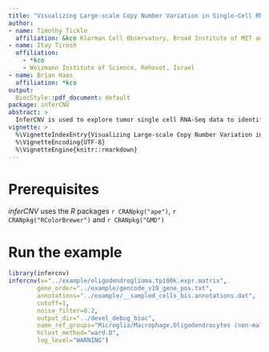 ```yaml
---
title: "Visualizing Large-scale Copy Number Variation in Single-Cell RNA-Seq Expression Data"
author: 
- name: Timothy Tickle
  affiliation: &kco Klarman Cell Observatory, Broad Institute of MIT and Harvard, Cambridge, MA, USA
- name: Itay Tirosh
  affiliation: 
    - *kco
    - Weizmann Institute of Science, Rehovot, Israel
- name: Brian Haas
  affiliation: *kco
output:
  BiocStyle::pdf_document: default
package: inferCNV
abstract: >
  InferCNV is used to explore tumor single cell RNA-Seq data to identify evidence for large-scale chromosomal copy number variations, such as gains or deletions of entire chromosomes or large segments of chromosomes. This is done by exploring expression intensity of genes across positions of the genome in comparison to the average or a set of reference 'normal' cells. A heatmap is generated illustrating the relative expression intensities across each chromosome, and it becomes readily apparent as to which regions of the genome are over-abundant or less-abundant as compared to normal cells (or the average, if reference normal cells are not provided).
vignette: >
  %\VignetteIndexEntry{Visualizing Large-scale Copy Number Variation in Single-Cell RNA-Seq Expression Data}
  %\VignetteEncoding{UTF-8}
  %\VignetteEngine{knitr::rmarkdown}
---
```



# Prerequisites

_inferCNV_ uses the _R_ packages `r CRANpkg("ape")`, `r CRANpkg("RColorBrewer")` and `r CRANpkg("GMD")`

<!--
[https://cran.r-project.org/web/packages/ape/index.html]
[https://cran.r-project.org/web/packages/RColorBrewer/index.html]
[https://cran.r-project.org/src/contrib/Archive/GMD/]
-->



# Run the example

```r
library(infercnv)
infercnv(x="../example/oligodendroglioma.tp100k.expr.matrix",
        gene_order="../example/gencode_v19_gene_pos.txt", 
        annotations="../example/__sampled_cells_bis.annotations.dat", 
        cutoff=1, 
        noise_filter=0.2, 
        output_dir="../devel_debug_bioc", 
        name_ref_groups="Microglia/Macrophage,Oligodendrocytes (non-malignant)", 
        hclust_method="ward.D",
        log_level="WARNING")


```


